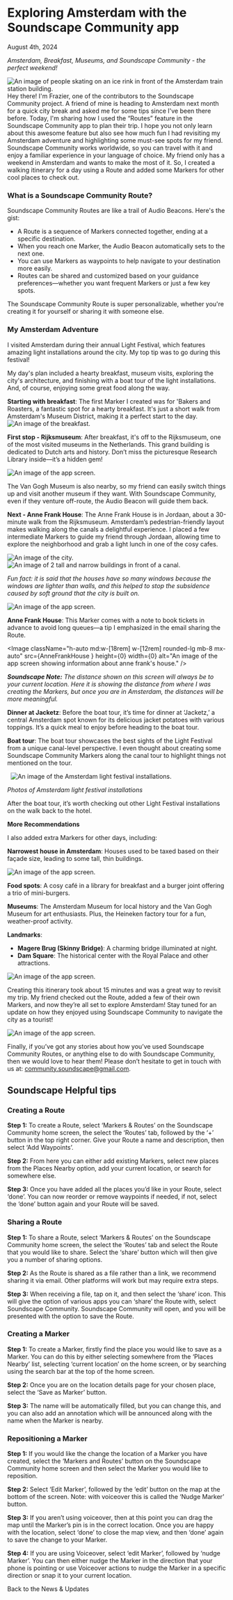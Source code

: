 
# Exploring Amsterdam with the Soundscape Community app

<span className="font-work-sans text-navy-blue text-xl font-normal pb-6">August 4th, 2024</span>

*Amsterdam, Breakfast, Museums, and Soundscape Community - the perfect weekend!*

<Image className="h-auto w-full" src={IceSkating} height={0} width={0} alt="An image of people skating on an ice rink in front of the Amsterdam train station building." unoptimized  />
<br/>
Hey there! I'm Frazier, one of the contributors to the Soundscape Community project. A friend of mine is heading to Amsterdam next month for a quick city break and asked me for some tips since I've been there before. Today, I'm sharing how I used the “Routes” feature in the Soundscape Community app to plan their trip. I hope you not only learn about this awesome feature but also see how much fun I had revisiting my Amsterdam adventure and highlighting some must-see spots for my friend.
Soundscape Community works worldwide, so you can travel with it and enjoy a familiar experience in your language of choice.
My friend only has a weekend in Amsterdam and wants to make the most of it. So, I created a walking itinerary for a day using a Route and added some Markers for other cool places to check out.

### What is a Soundscape Community Route?

Soundscape Community Routes are like a trail of Audio Beacons. Here's the gist:

- A Route is a sequence of Markers connected together, ending at a specific destination.
- When you reach one Marker, the Audio Beacon automatically sets to the next one.
- You can use Markers as waypoints to help navigate to your destination more easily.
- Routes can be shared and customized based on your guidance preferences—whether you want frequent Markers or just a few key spots.

The Soundscape Community Route is super personalizable, whether you're creating it for yourself or sharing it with someone else.

### My Amsterdam Adventure

I visited Amsterdam during their annual Light Festival, which features amazing light installations around the city. My top tip was to go during this festival!

My day's plan included a hearty breakfast, museum visits, exploring the city's architecture, and finishing with a boat tour of the light installations. And, of course, enjoying some great food along the way.


<div className="flex xl:flex-row flex-col gap-4 xl:items-start items-center">
    <div className="flex flex-col">
        <b>Starting with breakfast</b>: The first Marker I created was for 'Bakers and Roasters, a fantastic spot for a hearty breakfast. It's just a short walk from Amsterdam's Museum District, making it a perfect start to the day.
        <br />
    </div>
    <Image className="h-auto md:w-[20rem] w-[16rem] rounded-lg mb-8" src={BaconsEggsAvacado} height={0} width={0} alt="An image of the breakfast." />
</div>

<b>First stop - Rijksmuseum</b>: After breakfast, it's off to the Rijksmuseum, one of the most visited museums in the Netherlands. This grand building is dedicated to Dutch arts and history. Don’t miss the picturesque Research Library inside—it’s a hidden gem!

<Image className="h-auto md:w-[12rem] w-[12rem] rounded-lg mb-8 mx-auto" src={AmsterdamDayPlan} height={0} width={0} alt="An image of the app screen." />

The Van Gogh Museum is also nearby, so my friend can easily switch things up and visit another museum if they want. With Soundscape Community, even if they venture off-route, the Audio Beacon will guide them back.

**Next - Anne Frank House**: The Anne Frank House is in Jordaan, about a 30-minute walk from the Rijksmuseum. Amsterdam’s pedestrian-friendly layout makes walking along the canals a delightful experience. I placed a few intermediate Markers to guide my friend through Jordaan, allowing time to explore the neighborhood and grab a light lunch in one of the cosy cafes.

<div className="flex mt-8 xl:flex-row flex-col gap-4 xl:items-start items-center justify-center">
    <Image className="w-auto md:h-[18rem] h-[12rem] rounded-lg mb-8" src={AmsterdamCity2} height={0} width={0} alt="An image of the city." />
    <Image className="w-auto md:h-[18rem] h-[12rem] rounded-lg mb-8" src={AmsterdamCity} height={0} width={0} alt="An image of 2 tall and narrow buildings in front of a canal." />
</div>

*Fun fact: it is said that the houses have so many windows because the windows are lighter than walls, and this helped to stop the subsidence caused by soft ground that the city is built on.*

<Image className="h-auto md:w-[18rem] w-[12rem] rounded-lg mb-8 mx-auto" src={AmsterdamWaypointsPic} height={0} width={0} alt="An image of the app screen." />

**Anne Frank House**: This Marker comes with a note to book tickets in advance to avoid long queues—a tip I emphasized in the email sharing the Route.

<Image className="h-auto md:w-[18rem] w-[12rem] rounded-lg mb-8 mx-auto" src={AnneFrankHouse } height={0} width={0} alt="An image of the app screen showing information about anne frank's house." />

***Soundscape Note:** The distance shown on this screen will always be to your current location. Here it is showing the distance from where I was creating the Markers, but once you are in Amsterdam, the distances will be more meaningful.*

**Dinner at Jacketz**: Before the boat tour, it’s time for dinner at ‘Jacketz,’ a central Amsterdam spot known for its delicious jacket potatoes with various toppings. It’s a quick meal to enjoy before heading to the boat tour.

**Boat tour**: The boat tour showcases the best sights of the Light Festival from a unique canal-level perspective. I even thought about creating some Soundscape Community Markers along the canal tour to highlight things not mentioned on the tour.

<Image className="mt-8 w-auto  max-w-[80%] md:h-[18rem] h-[12rem] rounded-lg mb-8 mx-auto " src={River1} height={0} width={0} alt="" />

<Image className="w-auto max-w-[80%] md:h-[18rem] h-[12rem] rounded-lg mb-8 mx-auto " src={River2} height={0} width={0} alt="" />

<Image className="w-auto max-w-[80%] md:h-[18rem] h-[12rem] rounded-lg mb-8 mx-auto " src={River3} height={0} width={0} alt="An image of the Amsterdam light festival installations. " />

*Photos of Amsterdam light festival installations*

After the boat tour, it’s worth checking out other Light Festival installations on the walk back to the hotel.

**More Recommendations**

I also added extra Markers for other days, including:

**Narrowest house in Amsterdam**: Houses used to be taxed based on their façade size, leading to some tall, thin buildings.

<Image className="w-auto max-w-[80%] md:h-[32rem] h-[24rem] rounded-lg mb-8 mx-auto " src={NarrowestHouse} height={0} width={0} alt="An image of the app screen." />

**Food spots**: A cosy café in a library for breakfast and a burger joint offering a trio of mini-burgers.

**Museums**: The Amsterdam Museum for local history and the Van Gogh Museum for art enthusiasts. Plus, the Heineken factory tour for a fun, weather-proof activity.

**Landmarks**:
- **Magere Brug (Skinny Bridge)**: A charming bridge illuminated at night.
- **Dam Square**: The historical center with the Royal Palace and other attractions.

<Image className="w-auto max-w-[80%] md:h-[32rem] h-[24rem] rounded-lg mb-8 mx-auto " src={MagereBrug} height={0} width={0} alt="An image of the app screen." />

Creating this itinerary took about 15 minutes and was a great way to revisit my trip. My friend checked out the Route, added a few of their own Markers, and now they’re all set to explore Amsterdam! Stay tuned for an update on how they enjoyed using Soundscape Community to navigate the city as a tourist!

<Image className="w-auto max-w-[80%] md:h-[32rem] h-[24rem] rounded-lg mb-8 mx-auto " src={AmsterdamDayPlan2} height={0} width={0} alt="An image of the app screen." />


Finally, if you’ve got any stories about how you’ve used Soundscape Community Routes, or anything else to do with Soundscape Community, then we would love to hear them! Please don’t hesitate to get in touch with us at: community.soundscape@gmail.com.

## Soundscape Helpful tips 
 
### Creating a Route 

**Step 1:** To create a Route, select ‘Markers & Routes’ on the Soundscape Community home screen, 
the select the ‘Routes’ tab, followed by the ‘+’ button in the top right corner. Give your Route a name and description, then select ‘Add Waypoints’. 

**Step 2:** From here you can either add existing Markers, select new places from the Places Nearby option, add your current location, or search for somewhere else. 

**Step 3:** Once you have added all the places you’d like in your Route, select ‘done’. You can now reorder or remove waypoints if needed, if not, select the ‘done’ button again and your Route will be saved. 
 

### Sharing a Route 

**Step 1:** To share a Route, select ‘Markers & Routes’ on the Soundscape Community home screen, the select the ‘Routes’ tab and select the Route that you would like to share. Select the ‘share’ button which will then give you a number of sharing options. 

**Step 2:** As the Route is shared as a file rather than a link, we recommend sharing it via email. Other platforms will work but may require extra steps. 

**Step 3:** When receiving a file, tap on it, and then select the ‘share’ icon. This will give the option of various apps you can ‘share’ the Route with, select Soundscape Community. Soundscape Community will open, and you will be presented with the option to save the Route. 
 

 

### Creating a Marker 

**Step 1:**  To create a Marker, firstly find the place you would like to save as a Marker. You can do this by either selecting somewhere from the ‘Places Nearby’ list, selecting ‘current location’ on the home screen, or by searching using the search bar at the top of the home screen. 

**Step 2:**  Once you are on the location details page for your chosen place, select the ‘Save as Marker’ button. 

**Step 3:**  The name will be automatically filled, but you can change this, and you can also add an annotation which will be announced along with the name when the Marker is nearby. 
 

 

### Repositioning a Marker 

**Step 1:** If you would like the change the location of a Marker you have created, select the ‘Markers and Routes’ button on the Soundscape Community home screen and then select the Marker you would like to reposition. 

**Step 2:**  Select ‘Edit Marker’, followed by the ‘edit’ button on the map at the bottom of the screen. Note: with voiceover this is called the ‘Nudge Marker’ button. 

**Step 3:**  If you aren’t using voiceover, then at this point you can drag the map until the Marker’s pin is in the correct location. Once you are happy with the location, select ‘done’ to close the map view, and then ‘done’ again to save the change to your Marker. 
 
**Step 4:** If you are using Voiceover, select ‘edit Marker’, followed by ‘nudge Marker’. You can then either nudge the Marker in the direction that your phone is pointing or use Voiceover actions to nudge the Marker in a specific direction or snap it to your current location. 

<Link className="mx-auto pt-20 text-orange text-lg underline" href="/news-updates">Back to the News & Updates</Link>